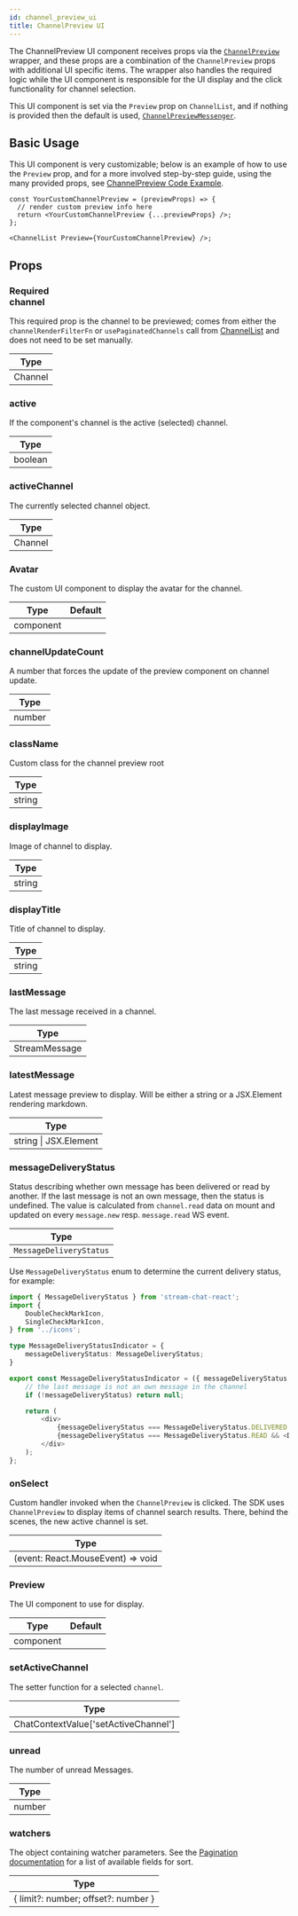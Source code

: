 ```yaml
---
id: channel_preview_ui
title: ChannelPreview UI
---
```



The ChannelPreview UI component receives props via the [`ChannelPreview`](./channel-preview.mdx) wrapper, and
these props are a combination of the `ChannelPreview` props with additional UI specific items. The wrapper also handles the required logic
while the UI component is responsible for the UI display and the click functionality for channel selection.

This UI component is set via the `Preview` prop on `ChannelList`, and if nothing is provided then the default is used, [`ChannelPreviewMessenger`](https://github.com/GetStream/stream-chat-react/blob/master/src/components/ChannelPreview/ChannelPreviewMessenger.tsx).

## Basic Usage

This UI component is very customizable; below is an example of how to use the `Preview` prop, and for a more involved step-by-step guide, using the many provided props,
see [ChannelPreview Code Example](../../guides/customization/channel-list-preview.mdx#the-preview-prop-component).

```tsx
const YourCustomChannelPreview = (previewProps) => {
  // render custom preview info here
  return <YourCustomChannelPreview {...previewProps} />;
};

<ChannelList Preview={YourCustomChannelPreview} />;
```

## Props

### <div class="label required basic">Required</div> channel

This required prop is the channel to be previewed; comes from either the `channelRenderFilterFn` or `usePaginatedChannels` call from
[ChannelList](https://github.com/GetStream/stream-chat-react/blob/master/src/components/ChannelList/ChannelList.tsx) and does not need to be set manually.

| Type    |
| ------- |
| Channel |

### active

If the component's channel is the active (selected) channel.

| Type    |
| ------- |
| boolean |

### activeChannel

The currently selected channel object.

| Type    |
| ------- |
| Channel |

### Avatar

The custom UI component to display the avatar for the channel.

| Type      | Default                                                    |
| --------- | ---------------------------------------------------------- |
| component | <GHComponentLink text='Avatar' path='/Avatar/Avatar.tsx'/> |

### channelUpdateCount

A number that forces the update of the preview component on channel update.

| Type   |
| ------ |
| number |

### className

Custom class for the channel preview root

| Type   |
| ------ |
| string |

### displayImage

Image of channel to display.

| Type   |
| ------ |
| string |

### displayTitle

Title of channel to display.

| Type   |
| ------ |
| string |

### lastMessage

The last message received in a channel.

| Type          |
| ------------- |
| StreamMessage |

### latestMessage

Latest message preview to display. Will be either a string or a JSX.Element rendering markdown.

| Type                  |
| --------------------- |
| string \| JSX.Element |

### messageDeliveryStatus

Status describing whether own message has been delivered or read by another. If the last message is not an own message, then the status is undefined. The value is calculated from `channel.read` data on mount and updated on every `message.new` resp. `message.read` WS event.

| Type                    |
|-------------------------|
| `MessageDeliveryStatus` |

Use `MessageDeliveryStatus` enum to determine the current delivery status, for example:

```typescript jsx
import { MessageDeliveryStatus } from 'stream-chat-react';
import {
    DoubleCheckMarkIcon,
    SingleCheckMarkIcon,
} from '../icons';

type MessageDeliveryStatusIndicator = {
    messageDeliveryStatus: MessageDeliveryStatus;
}

export const MessageDeliveryStatusIndicator = ({ messageDeliveryStatus }: MessageDeliveryStatusIndicator) => {
    // the last message is not an own message in the channel
    if (!messageDeliveryStatus) return null;

    return (
        <div>
            {messageDeliveryStatus === MessageDeliveryStatus.DELIVERED && <SingleCheckMarkIcon /> }
            {messageDeliveryStatus === MessageDeliveryStatus.READ && <DoubleCheckMarkIcon /> }
        </div>
    );
};
```

### onSelect

Custom handler invoked when the `ChannelPreview` is clicked. The SDK uses `ChannelPreview` to display items of channel search results. There, behind the scenes, the new active channel is set.

| Type                              |
| --------------------------------- |
| (event: React.MouseEvent) => void |

### Preview

The UI component to use for display.

| Type      | Default                                                                                              |
| --------- | ---------------------------------------------------------------------------------------------------- |
| component | <GHComponentLink text='ChannelPreviewMessenger' path='/ChannelPreview/ChannelPreviewMessenger.tsx'/> |

### setActiveChannel

The setter function for a selected `channel`.

| Type                                 |
| ------------------------------------ |
| ChatContextValue['setActiveChannel'] |

### unread

The number of unread Messages.

| Type   |
| ------ |
| number |

### watchers

The object containing watcher parameters. See the [Pagination documentation](https://getstream.io/chat/docs/react/channel_pagination/?language=js) for a list of available fields for sort.

| Type                                |
| ----------------------------------- |
| { limit?: number; offset?: number } |
